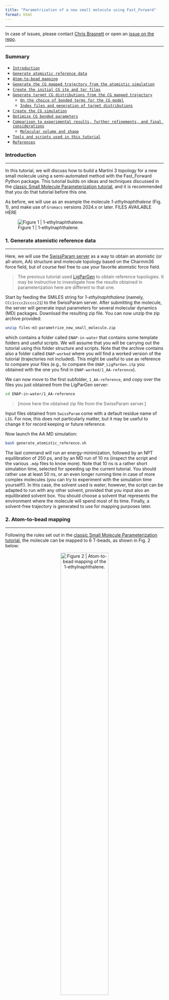 ```yaml
---
title: "Parametrization of a new small molecule using Fast_Forward"
format: html
---
```


<hr>
In case of issues, please contact [Chris Brasnett](c.s.brasnett@rug.nl) or open an [issue on the repo](https://github.com/Martini-Force-Field-Initiative/Martini-Force-Field-Initiative.github.io/issues).
<hr>

### Summary
- [`Introduction`](#introduction)
- [`Generate atomistic reference data`](#generate-atomistic-reference-data)
- [`Atom-to-bead mapping`](#atom-to-bead-mapping)
- [`Generate the CG mapped trajectory from the atomistic simulation`](#generate-the-cg-mapped-trajectory-from-the-atomistic-simulation)
- [`Create the initial CG itp and tpr files`](#create-the-initial-cg-itp-and-tpr-files)
- [`Generate target CG distributions from the CG mapped trajectory`](#generate-target-cg-distributions-from-the-cg-mapped-trajectory)
    - [`On the choice of bonded terms for the CG model`](#on-the-choice-of-bonded-terms-for-the-cg-model)
    - [`Index files and generation of target distributions`](#index-files-and-generation-of-target-distributions)
- [`Create the CG simulation`](#create-the-cg-simulation)
- [`Optimize CG bonded parameters`](#optimize-cg-bonded-parameters)
- [`Comparison to experimental results, further refinements, and final considerations`](#comparison-to-experimental-results-further-refinements-and-final-considerations)
   - [`Molecular volume and shape`](#molecular-volume-and-shape)
- [`Tools and scripts used in this tutorial`](#tools-and-scripts-used-in-this-tutorial)
- [`References`](#references)

### Introduction
<hr>

In this tutorial, we will discuss how to build a Martini 3 topology for a new small molecule using a semi-automated method with the Fast_Forward Python package. This tutorial builds on ideas and techniques discussed in the [classic Small Molecule Parameterization tutorial](../Small_Molecule_Parametrization/index.qmd), and it is recommended that you do that tutorial before this one.


As before, we will use as an example the molecule *1-ethylnaphthalene* (Fig. 1), and make use of `Gromacs` versions 2024.x or later. FILES AVAILABLE HERE


![Figure 1 | 1-ethylnaphthalene.](fig1.png)

### 1. Generate atomistic reference data
<hr>


Here, we will use the [SwissParam server](https://swissparam.ch/) as a way to obtain an atomistic (or all-atom, AA) structure and molecule topology based on the Charmm36 force field, but of course feel free to use your favorite atomistic force field.

> The previous tutorial used [LigParGen](https://zarbi.chem.yale.edu/ligpargen/) to obtain reference topologies. It may be instructive to investigate how the results obtained in parameterization here are different to that one.

Start by feeding the SMILES string for *1-ethylnaphthalene* (namely, `CCc1cccc2ccccc21`) to the SwissParam server. After submitting the molecule, the server will generate input parameters for several molecular dynamics (MD) packages. Download the resulting zip file. You can now unzip the zip archive provided:

``` bash
unzip files-m3-parametrize_new_small_molecule.zip
```

which contains a folder called `ENAP-in-water` that contains some template folders and useful scripts. We will assume that you will be carrying out the tutorial using this folder structure and scripts. Note that the archive contains also a folder called `ENAP-worked` where you will find a worked version of the tutorial (trajectories not included). This might be useful to use as reference to compare your files (e.g., to compare the `ENAP_LigParGen.itp` you obtained with the one you find in `ENAP-worked/1_AA-reference`).

We can now move to the first subfolder, `1_AA-reference`, and copy over the files you just obtained from the LigParGen server:

``` bash
cd ENAP-in-water/1_AA-reference
```
> [move here the obtained zip file from the SwissParam server.]

Input files obtained from `SwissParam` come with a default residue name of `LIG`. For now, this does not particularly matter, but it may be useful to change it for record keeping or future reference.

Now launch the AA MD simulation:

``` bash
bash generate_atomistic_reference.sh
```

The last command will run an energy-minimization, followed by an NPT equilibration of 250 ps, and by an MD run of 10 ns (inspect the script and the various `.mdp` files to know more). Note that 10 ns is a rather short simulation time, selected for speeding up the current tutorial. You should rather use at least 50 ns, or an even longer running time in case of more complex molecules (you can try to experiment with the simulation time yourself!). In this case, the solvent used is water; however, the script can be adapted to run with any other solvent, provided that you input also an equilibrated solvent box. You should choose a solvent that represents the environment where the molecule will spend most of its time. Finally, a solvent-free trajectory is generated to use for mapping purposes later.

### 2. Atom-to-bead mapping
<hr>

Following the rules set out in the [classic Small Molecule Parameterization tutorial](../Small_Molecule_Parametrization/index.qmd), the molecule can be mapped to 6 T-beads, as shown in Fig. 2 below:

<!-- insert figure with html to modify width -->
<figure>
    <center>
    <img src="fig2.png" alt="Figure 2 | Atom-to-bead mapping of the 1-ethylnaphthalene." style="width:60%">
    <figcaption>Figure 2 | Atom-to-bead mapping of the 1-ethylnaphthalene.</figcaption>
    </center>
</figure>


### 3. Generate the CG mapped trajectory from the atomistic simulation
<hr>

Using the mapping you just created, you will now transform the simulation you did at [section 1](#generate-atomistic-reference-data) to CG resolution using a file in the `.map` format.

The [CGbuilder tool](https://jbarnoud.github.io/cgbuilder/) can generate such a file, as it did with the index-based approach in the previous tutorial <sup>[[7]](#references)</sup>. Load the `lig.gro` generated in the previous step, and assign each of the atoms to its corresponding bead in the viewer.

You can now try to map the trajectory using a `.map` file from `CGBuilder`. Once done, download the `cgbuilder.map` file that `CGbuilder` creates to the `2_mapping` folder.

``` bash
cd ../2_mapping/
```
> download cgbuilder.map and move it to the current folder, i.e., '2_mapping'

The header of `CGbuilder` .map files doesn’t quite align with what we exactly need for `fast_forward`. Make sure the first two lines of the file read as:

``` bash
[ molecule ]
LIG ENAP
```

These lines define the name of the molecule at atomistic (`LIG`) and CG (`ENAP`) resolution.

You can now run the script:

``` bash
bash 2_mapping.sh
```

which will:

 1. Make a python virtual environment and install the fast forward package in it.
 2. Use the `ff_map` program of `fast_forward` to map the ligand-only trajectory generated in the previous step.

Note that running `ff_map` on a trajectory file automatically generates both the mapped trajectory and a single initial frame. Note in the `mapped.gro` file generated the residue name is now `ENAP`, having been defined in the `.map` file above.

### 4. Generating an initial CG topology
<hr>

As before, the first goal of parameterisation is to match the bonded parameters at the CG level to the ones mapped from our atomistic simulation. Using the same bonded network as [before](../Small_Molecule_Parametrization/index.qmd#generate-target-cg-distributions-from-the-cg-mapped-trajectory), generate an initial topology (i.e. `ENAP_initial.itp`) file for the molecule containing directives for `atoms`, `bonds`, `dihedrals`, `virtual_sitesn`, and `exclusions`.

### 4.1 Using fast_forward to generate initial parameters

One of the powerful features of fast_forward is the `ff_inter` (interactions) program, which can generate best guess parameters for a CG topology file from an initial input topology and a mapped trajectory.

The initial input topology can be readily adapted from the file that we’ve just generated. Two additional considerations are:

 1. All interactions (*bonds*, *angles*, *dihedrals*, etc) need to be annotated with an interaction group name
 2. Bonds may be left as bonds only, `ff_inter` will automatically convert high force constants to constraints.


The first interactions directive of the file can then look something like this:

``` bash
[bonds]
; i j funct length kb
 1 2 1 0.300 5000 ; C1_R1
 1 4 1 0.300 5000 ; C1_R4
 2 3 1 0.300 5000 ; R2_R3
…
[ dihedrals ]
; i j k l func ref.angle force_const
 1 3 6 5 2 0 10 ; C1_R3_R6_R5
…
```
Note as well that the initial guesses here are completely arbitrary. Any interaction will be analysed *ab initio* with new parameters calculated.

To run `ff_inter` we also need a reference `.tpr` file for the molecule on its own:

``` bash
gmx grompp -f initial.mdp -p topol.top -c ../2_mapping/mapped.gro -o mapped.tpr -maxwarn 1
```

The `ff_inter` program can then be invoked with the following command:

``` bash
ff_inter -f ../2_mapping/mapped.xtc -s mapped.tpr -i ENAP_initial.itp -dists -plots -itp-only
```

Here, the mapped trajectory and associated topology (`mapped.xtc` and `mapped.tpr` respectively) are analysed using the interactions notated in the input molecule topology file (`ENAP_initial.itp`). Using the `-dists` flag writes out time series and histogram data for each of the interactions. The histograms are all also plotted in a figure using the `-plots` flag: a file called `distribution_plots.png` is written. For each interaction, the histogram of the interaction data is plotted along with the fit the program has made. Finally, the `-itp-only` flag indicates that strictly *only* the interactions notated in the input file should be determined. Otherwise, `ff_inter` will attempt to generate all possible angles and dihedrals for the molecule from its bonded structure, a feature of the program which may be useful for slightly larger or more flexible molecules.

The program will generate a new itp file based on the molecule name (i.e. `ENAP.itp`). Compare the input and the output file. The output file should now contain both bonds and constraints, with some bonds separated by an `#ifdef` statement for energy minimisation purposes, and written in the constraints directive with the inverse statement. The bond lengths and force constants should now be more ‘optimised’ for an initial simulation, with respect to the distributions calculated and shown in the figure generated.


### 5. Create the CG simulation
<hr>


We can now finalize the first take on the CG model, `ENAP_take1.itp`, where we can use the info contained in the `data_bonds.txt` and `data_dihedrals.txt` files to come up with better guesses for the bonded parameters:

``` bash
cd ../4_CG_sim
```
``` bash
cp ../3_initial_CG/ENAP.itp .
```
``` bash
bash run_CG.sh
```

where the command will run an energy-minimization, followed by an NPT equilibration, and by an MD run of 100 ns (inspect the script and the various `.mdp` files to know more) for the Martini system in water. Finally, a ligand-only trajectory and topology are generated for comparison to the mapped ones made earlier.

### 6. Optimize CG bonded parameters
<hr>

You can now compare the simulated distributions to the reference ones using the final program of the fast_forward package, `ff_assess`. Use the following command:

``` bash
ff_assess -f prod/lig_CG.xtc -s prod/lig_CG.tpr -i ENAP.itp -d ../3_initial_CG/ -plots
```

The `ff_assess` program simply uses the annotated topology of the molecule to calculate the interactions actually obtained during the CG simulation, and plots them against the reference distributions previously generated by `ff_inter` (given in a file path to the `-d` flag). Finally, a score is generated using the [Hellinger distance](https://en.wikipedia.org/wiki/Hellinger_distance) comparing the simulated and mapped distributions.

The plot produced should look like this:

<!-- insert figure with html to modify width -->
<figure>
    <center>
    <img src="fig3.png" alt="Figure 3 | CG simulation vs. mapped bonded distributions." style="width:100%">
    <figcaption>Figure 3 | CG simulation vs. mapped bonded distributions.</figcaption>
    </center>
</figure>
The agreement is very good, noted from both the figure above and also the report of the distribution distance scores generated.

Note that the bimodality of the distributions of the first two dihedrals cannot be captured by the CG model. However, the size of the CG distribution will seemingly capture the two AA configurations into the single CG configuration. If the agreement is not satisfactory at the first iteration - which is likely to happen - you should play with the equilibrium value and force constants in the CG `.itp` and iterate till satisfactory agreement is achieved.

### 7. Comparison to experimental results, further refinements, and final considerations
<hr>

As [before](../Small_Molecule_Parametrization/index.qmd#comparison-to-experimental-results-further-refinements-and-final-considerations) it is imperative that any newly parameterised molecule for the Martini force field is validated against as many references as possible. The log P and SASA are


#### 7.1 Molecular volume and shape
<hr>

To automate the creation of a vdwradii.dat for a CG molecule, a small Python script, `make_cg_sasa_file.py` is provided with this tutorial to automate the process. Otherwise, the steps and scripts from the previous tutorial can be followed again.


#### 7.2 Final considerations
<hr>

This tutorial builds on the [Classic Small Molecule Parameterization tutorial](../Small_Molecule_Parametrization/index.qmd) using the Fast_Forward package to provide partial automation of some processes. From here, it may be a good idea to explore some of the other features of the package, particularly the `ff_inter` program, to aid with parameterization of other small molecules from scratch.


### Tools and scripts used in this tutorial
<hr>

- `GROMACS` ([http://www.gromacs.org/](http://www.gromacs.org/))

- `VMD` ([https://www.ks.uiuc.edu/Research/vmd/](https://www.ks.uiuc.edu/Research/vmd/))

- `Fast_Forward` ([https://github.com/fgrunewald/fast_forward/tree/main/fast_forward](https://github.com/fgrunewald/fast_forward/tree/main/fast_forward))

### References
<hr>

[1] P.C.T. Souza, et al., Nat. Methods 2021, DOI: 10.1038/s41592-021-01098-3.

[2] R. Alessandri, et al., Chemrxiv 2021, DOI: 10.33774/chemrxiv-2021-1qmq9.

[3] S.J. Marrink, et al., J. Phys. Chem. B. 2007, 111, 7812-7824.

[4] P.C.T. Souza, S. Thallmair, et al., Nat. Commun. 2020, DOI: 10.1038/s41467-020-17437-5.

[5] J. Liu, et al., Adv. Mater. 2018, DOI: 10.1002/adma.201704630.

[6] W.L. Jorgensen and J. Tirado-Rives, PNAS 2005, 102, 6665; L.S. Dodda, et al., J. Phys. Chem. B, 2017, 121, 3864; L.S. Dodda, et al., Nucleic Acids Res. 2017, 45, W331.

[7] J. Barnoud, https://github.com/jbarnoud/cgbuilder.

[8] M.N. Melo, H.I. Ingolfsson, S.J. Marrink, J. Chem. Phys. 2015, 143, 243152.

[9] S. Natesan, et al., J. Chem. Inf. Model. 2013, 53, 6, 1424-1435.

[10] L.I. Vazquez-Salazar, M. Selle, et al., Green Chem. 2020, DOI: 10.1039/D0GC01823F.

[11] J.J. Uusitalo, et al., J. Chem. Theory Comput. 2015, 11, 8, 3932-3945.

[12]  [General reference] C. Bannwarth, et al., WIRES Comput. Mol. Sci. 2021, DOI: 10.1002/wcms.1493. [Solvation model] S. Ehlert, et al., Chemrxiv 2021, DOI: 10.26434/chemrxiv.14555355.v1. [GFN2-xTB] C. Bannwarth, et al., J. Chem. Theory. Comput. 2019, 15, 1652-1671. [GFNFF] S. Spicher and S. Grimme Ang. Chem. Int. Ed. 2020, 59, 15665-15673.

<hr>
